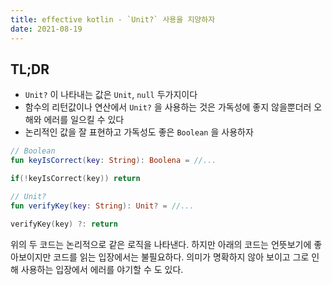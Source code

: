 ```yaml
---
title: effective kotlin - `Unit?` 사용을 지양하자
date: 2021-08-19
---
```


## TL;DR

- `Unit?` 이 나타내는 값은 `Unit`, `null`  두가지이다
- 함수의 리턴값이나 연산에서 `Unit?` 을 사용하는 것은 가독성에 좋지 않을뿐더러 오해와 에러를 일으킬 수 있다
- 논리적인 값을 잘 표현하고 가독성도 좋은 `Boolean` 을 사용하자



```kotlin
// Boolean
fun keyIsCorrect(key: String): Boolena = //...

if(!keyIsCorrect(key)) return

// Unit?
fun verifyKey(key: String): Unit? = //...

verifyKey(key) ?: return
```

위의 두 코드는 논리적으로 같은 로직을 나타낸다. 하지만 아래의 코드는 언뜻보기에 좋아보이지만 코드를 읽는 입장에서는 불필요하다. 의미가 명확하지 않아 보이고 그로 인해 사용하는 입장에서 에러를 야기할 수 도 있다.